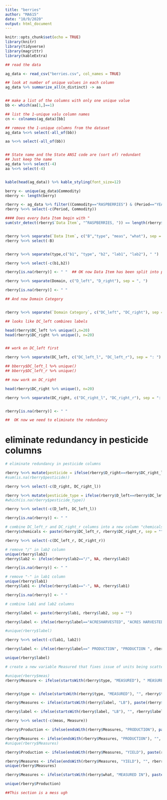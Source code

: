 ```yaml
---
title: "berries"
author: "MA615"
date: "10/9/2020"
output: html_document
---
```


```r
knitr::opts_chunk$set(echo = TRUE)
library(knitr)
library(tidyverse)
library(magrittr)
library(kableExtra)
```



```r
## read the data

ag_data <- read_csv("berries.csv", col_names = TRUE)

## look at number of unique values in each column
ag_data %>% summarize_all(n_distinct) -> aa


## make a list of the columns with only one unique value
bb <- which(aa[1,]==1)

## list the 1-unique valu column names 
cn <- colnames(ag_data)[bb]

```



```r
## remove the 1-unique columns from the dataset
ag_data %<>% select(-all_of(bb))

aa %<>% select(-all_of(bb)) 


## State name and the State ANSI code are (sort of) redundant
## Just keep the name
ag_data %<>% select(-4)
aa %<>% select(-4) 


kable(head(ag_data)) %>% kable_styling(font_size=12)

```

```r
berry <- unique(ag_data$Commodity)
nberry <- length(berry)
```

```r
rberry <- ag_data %>% filter((Commodity=="RASPBERRIES") & (Period=="YEAR"))
rberry %<>% select(-c(Period, Commodity))   

#### Does every Data Item begin with "
sum(str_detect(rberry$`Data Item`, "^RASPBERRIES, ")) == length(rberry$`Data Item`)


rberry %<>% separate(`Data Item`, c("B","type", "meas", "what"), sep = ",") 
rberry %<>% select(-B)


rberry %<>% separate(type,c("b1", "type", "b2", "lab1", "lab2"), " ")

rberry %<>% select(-c(b1,b2)) 

rberry[is.na(rberry)] <- " "  ## OK now Data Item has been split into parts

```

```r
rberry %<>% separate(Domain, c("D_left", "D_right"), sep = ", ")

rberry[is.na(rberry)] <- " "

## And now Domain Category


rberry %<>% separate(`Domain Category`, c("DC_left", "DC_right"), sep = ", ")

## looks like DC_left combines labels

head(rberry$DC_left %>% unique(),n=20)
head(rberry$DC_right %>% unique(), n=20)


## work on DC_left first

rberry %<>% separate(DC_left, c("DC_left_l", "DC_left_r"), sep = ": ")

## bberry$DC_left_l %>% unique()
## bberry$DC_left_r %>% unique()

## now work on DC_right

head(rberry$DC_right %>% unique(), n=20)

rberry %<>% separate(DC_right, c("DC_right_l", "DC_right_r"), sep = ": ") 


rberry[is.na(rberry)] <- " "

##  OK now we need to eliminate the redundancy
```
# eliminate redundancy in pesticide columns
```r
# eliminate redundancy in pesticide columns

rberry %<>% mutate(pesticide = ifelse(rberry$D_right==rberry$DC_right_l, rberry$D_right, NA))
#sum(is.na(rberry$pesticide))

rberry %<>% select(-c(D_right, DC_right_l))

rberry %<>% mutate(pesticide_type = ifelse(rberry$D_left==rberry$DC_left_l, rberry$D_left, NA))
#which(is.na(rberry$pesticide_type))

rberry %<>% select(-c(D_left, DC_left_l))

rberry[is.na(rberry)] <- " "
```

```r
# combine DC_left_r and DC_right_r columns into a new column "chemicals"
rberry$chemicals <- paste(rberry$DC_left_r, rberry$DC_right_r, sep = "")

rberry %<>% select(-c(DC_left_r, DC_right_r))
```

```r
# remove "/" in lab2 column
unique(rberry$lab2)
rberry$lab2 <- ifelse(rberry$lab2=="/", NA, rberry$lab2)

rberry[is.na(rberry)] <- " "
```

```r
# remove "-" in lab1 column
unique(rberry$lab1)
rberry$lab1 <- ifelse(rberry$lab1=="-", NA, rberry$lab1)

rberry[is.na(rberry)] <- " "
```
```r
# combine lab1 and lab2 columns

rberry$label <- paste(rberry$lab1, rberry$lab2, sep = "")

rberry$label <- ifelse(rberry$label=="ACRESHARVESTED", "ACRES HARVESTED", rberry$label)

#unique(rberry$label)

rberry %<>% select(-c(lab1, lab2))

rberry$label <- ifelse(rberry$label==" PRODUCTION", "PRODUCTION ", rberry$label)

unique(rberry$label)
```

```r
# create a new variable Measured that fixes issue of units being scattered across columns

#unique(rberry$meas)
rberry$Measure <- ifelse(startsWith(rberry$type, "MEASURED"), " MEASURED IN", rberry$meas)


rberry$type <- ifelse(startsWith(rberry$type, "MEASURED"), "", rberry$type)

rberry$Measures <- ifelse(startsWith(rberry$label, "LB"), paste(rberry$Measure, rberry$label, sep = " "), rberry$Measure)

rberry$label <- ifelse(startsWith(rberry$label, "LB"), "", rberry$label)

rberry %<>% select(-c(meas, Measure))

rberry$Production <- ifelse(endsWith(rberry$Measures, "PRODUCTION"), paste(rberry$Measures, rberry$label), rberry$label)

rberry$Measures <- ifelse(endsWith(rberry$Measures, "PRODUCTION"), "", rberry$Measures)
#unique(rberry$Measures)

rberry$Production <- ifelse(endsWith(rberry$Measures, "YIELD"), paste(rberry$Measures, rberry$label, sep = ""), rberry$label)

rberry$Measures <- ifelse(endsWith(rberry$Measures, "YIELD"), "", rberry$Measures)
unique(rberry$Measures)

rberry$Measures <- ifelse(startsWith(rberry$what, "MEASURED IN"), paste(rberry$what, rberry$Measures, sep = ""), rberry$Measures)

unique(rberry$Production)

##This section is a mess ugh
```

